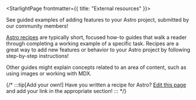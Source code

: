 

<StarlightPage frontmatter={{ title: "External resources" }}>

  See guided examples of adding features to your Astro project, submitted by our community members!

  [Astro recipes](https://docs.astro.build/en/recipes/) are typically short, focused how-to guides that walk a reader through completing a working example of a specific task. Recipes are a great way to add new features or behavior to your Astro project by following step-by-step instructions!

  Other guides might explain concepts related to an area of content, such as using images or working with MDX.

  {/* :::tip[Add your own!]
  Have you written a recipe for Astro? [Edit this page](https://github.com/withastro/docs/edit/main/src/content/docs/en/community-resources/content.mdx) and add your link in the appropriate section!
  ::: */}
  <AstroTags server:defer />
</StarlightPage>
